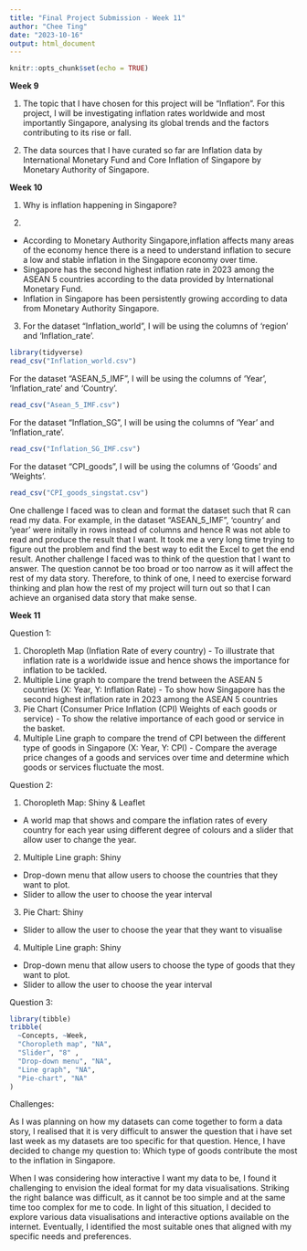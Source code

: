 ```yaml
---
title: "Final Project Submission - Week 11"
author: "Chee Ting"
date: "2023-10-16"
output: html_document
---
```


```r
knitr::opts_chunk$set(echo = TRUE)
```
**Week 9**

1) The topic that I have chosen for this project will be "Inflation". For this project, I will be investigating inflation rates worldwide and most importantly Singapore, analysing its global trends and the factors contributing to its rise or fall.

2) The data sources that I have curated so far are Inflation data by International Monetary Fund and Core Inflation of Singapore by Monetary Authority of Singapore.


**Week 10**

1) 
Why is inflation happening in Singapore?


2) 
- According to Monetary Authority Singapore,inflation affects many areas of the economy hence there is a need to understand inflation to secure a low and stable inflation in the Singapore economy over time.
- Singapore has the second highest inflation rate in 2023 among the ASEAN 5 countries according to the data provided by International Monetary Fund.
- Inflation in Singapore has been persistently growing according to data from Monetary Authority Singapore.



3) For the dataset "Inflation_world", I will be using the columns of 'region' and 'Inflation_rate'.

```r
library(tidyverse)
read_csv("Inflation_world.csv")
```
For the dataset "ASEAN_5_IMF", I will be using the columns of 'Year', 'Inflation_rate' and 'Country'.
```r

read_csv("Asean_5_IMF.csv")
```
For the dataset "Inflation_SG", I will be using the columns of 'Year' and 'Inflation_rate'.
```r

read_csv("Inflation_SG_IMF.csv")

```
For the dataset "CPI_goods", I will be using the columns of 'Goods' and 'Weights'.
```r
read_csv("CPI_goods_singstat.csv")

```

One challenge I faced was to clean and format the dataset such that R can read my data. For example, in the dataset "ASEAN_5_IMF", 'country' and 'year' were initally in rows instead of columns and hence R was not able to read and produce the result that I want. It took me a very long time trying to figure out the problem and find the best way to edit the Excel to get the end result. Another challenge I faced was to think of the question that I want to answer. The question cannot be too broad or too narrow as it will affect the rest of my data story. Therefore, to think of one, I need to exercise forward thinking and plan how the rest of my project will turn out so that I can achieve an organised data story that make sense.



**Week 11**

Question 1:

1) Choropleth Map (Inflation Rate of every country) - To illustrate that inflation rate is a worldwide issue and hence shows the importance for inflation to be tackled.
2) Multiple Line graph to compare the trend between the ASEAN 5 countries (X: Year, Y: Inflation Rate) - To show how Singapore has the second highest inflation rate in 2023 among the ASEAN 5 countries
3) Pie Chart (Consumer Price Inflation (CPI) Weights of  each goods or service) -  To show the relative importance of each good or service in the basket.
4) Multiple Line graph to compare the trend of CPI between the different type of goods in Singapore (X: Year, Y: CPI) - Compare the average price changes of a goods and services over time and determine which goods or services fluctuate the most.


Question 2:

1. Choropleth Map: Shiny & Leaflet
- A world map that shows and compare the inflation rates of every country for each year using different degree of colours and a slider that allow user to change the year. 

2. Multiple Line graph: Shiny 
- Drop-down menu that allow users to choose the countries that they want to plot.
- Slider to allow the user to choose the year interval

3. Pie Chart: Shiny
- Slider to allow the user to choose the year that they want to visualise 

4. Multiple Line graph: Shiny
- Drop-down menu that allow users to choose the type of goods that they want to plot.
- Slider to allow the user to choose the year interval

Question 3:

```r


library(tibble)
tribble(
  ~Concepts, ~Week,  
  "Choropleth map", "NA",   
  "Slider", "8" , 
  "Drop-down menu", "NA",
  "Line graph", "NA",
  "Pie-chart", "NA" 
)

```

Challenges:

As I was planning on how my datasets can come together to form a data story, I realised that it is very difficult to answer the question that i have set last week as my datasets are too specific for that question. Hence, I have decided to change my question to: Which type of goods contribute the most to the inflation in Singapore.

When I was considering how interactive I want my data to be, I found it challenging to envision the ideal format for my data visualisations. Striking the right balance was difficult, as it cannot be too simple and at the same time too complex for me to code. In light of this situation, I decided to explore various data visualisations and interactive options available on the internet. Eventually, I identified the most suitable ones that aligned with my specific needs and preferences.


